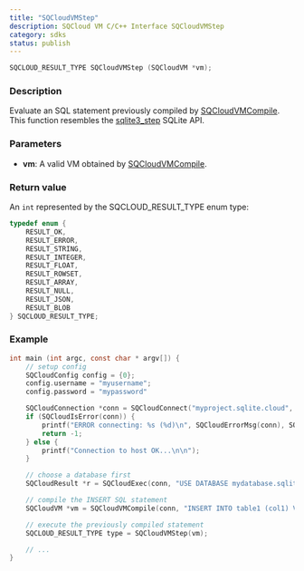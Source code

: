 ```yaml
---
title: "SQCloudVMStep"
description: SQCloud VM C/C++ Interface SQCloudVMStep
category: sdks
status: publish
---
```


```c
SQCLOUD_RESULT_TYPE SQCloudVMStep (SQCloudVM *vm);
```

### Description
Evaluate an SQL statement previously compiled by [SQCloudVMCompile](/docs/sdks/c/sqcloudvmcompile).
This function resembles the [sqlite3_step](https://www.sqlite.org/c3ref/step.html) SQLite API. 

### Parameters
* **vm**: A valid VM obtained by [SQCloudVMCompile](/docs/sdks/c/sqcloudvmcompile).


### Return value
An `int` represented by the SQCLOUD_RESULT_TYPE enum type:
```c
typedef enum {
    RESULT_OK,
    RESULT_ERROR,
    RESULT_STRING,
    RESULT_INTEGER,
    RESULT_FLOAT,
    RESULT_ROWSET,
    RESULT_ARRAY,
    RESULT_NULL,
    RESULT_JSON,
    RESULT_BLOB
} SQCLOUD_RESULT_TYPE;
```

### Example
```c
int main (int argc, const char * argv[]) {
    // setup config
    SQCloudConfig config = {0};
    config.username = "myusername";
    config.password = "mypassword"

    SQCloudConnection *conn = SQCloudConnect("myproject.sqlite.cloud", SQCLOUD_DEFAULT_PORT, &config);
    if (SQCloudIsError(conn)) {
        printf("ERROR connecting: %s (%d)\n", SQCloudErrorMsg(conn), SQCloudErrorCode(conn));
        return -1;
    } else {
        printf("Connection to host OK...\n\n");
    }

    // choose a database first
    SQCloudResult *r = SQCloudExec(conn, "USE DATABASE mydatabase.sqlite;");

    // compile the INSERT SQL statement
    SQCloudVM *vm = SQCloudVMCompile(conn, "INSERT INTO table1 (col1) VALUES ('Hello World');", -1, NULL);

    // execute the previously compiled statement
    SQCLOUD_RESULT_TYPE type = SQCloudVMStep(vm);

    // ...
}
```